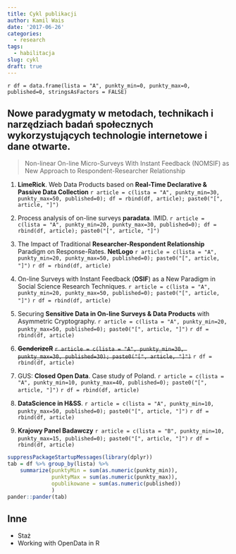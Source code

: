```yaml
---
title: Cykl publikacji
author: Kamil Wais
date: '2017-06-26'
categories:
  - research
tags:
  - habilitacja
slug: cykl
draft: true
---
```

`r df = data.frame(lista = "A", punkty_min=0, punkty_max=0, published=0, stringsAsFactors = FALSE)`


## Nowe paradygmaty w metodach, technikach i narzędziach badań społecznych wykorzystujących technologie internetowe i dane otwarte.

> Non-linear On-line Micro-Surveys With Instant Feedback (NOMSIF) as New Approach to Respondent-Researcher Relationship





1. __LimeRick__. Web Data Products based on __Real-Time Declarative & Passive Data Collection__ 
`r article = c(lista = "A", punkty_min=30, punkty_max=50, published=0); df = rbind(df, article); paste0("[", article, "]")`

1. Process analysis of on-line surveys __paradata__. IMID.
`r article = c(lista = "A", punkty_min=20, punkty_max=30, published=0); df = rbind(df, article); paste0("[", article, "]")`

1. The Impact of Traditional __Researcher-Respondent Relationship__ Paradigm on Response-Rates. __NetLogo__ 
`r article = c(lista = "A", punkty_min=20, punkty_max=50, published=0); paste0("[", article, "]")`
`r df = rbind(df, article)`

1. On-line Surveys with Instant Feedback (__OSIF__) as a New Paradigm in Social Science Research Techniques.
`r article = c(lista = "A", punkty_min=20, punkty_max=50, published=0); paste0("[", article, "]")`
`r df = rbind(df, article)`

1. Securing __Sensitive Data in On-line Surveys & Data Products__ with Asymmetric Cryptography. 
`r article = c(lista = "A", punkty_min=20, punkty_max=50, published=0); paste0("[", article, "]")`
`r df = rbind(df, article)`


1. ~~__GenderizeR__~~ 
~~`r article = c(lista = "A", punkty_min=30, punkty_max=30, published=30); paste0("[", article, "]")`~~
`r df = rbind(df, article)`

1. GUS: __Closed Open Data__. Case study of Poland.
`r article = c(lista = "A", punkty_min=10, punkty_max=40, published=0); paste0("[", article, "]")`
`r df = rbind(df, article)`

1. __DataScience in H&SS__. 
`r article = c(lista = "A", punkty_min=10, punkty_max=50, published=0); paste0("[", article, "]")`
`r df = rbind(df, article)`

1. __Krajowy Panel Badawczy__
`r article = c(lista = "B", punkty_min=10, punkty_max=15, published=0); paste0("[", article, "]")`
`r df = rbind(df, article)`


```r
suppressPackageStartupMessages(library(dplyr))
tab = df %>% group_by(lista) %>% 
    summarize(punktyMin = sum(as.numeric(punkty_min)), 
              punktyMax = sum(as.numeric(punkty_max)),
              opublikowane = sum(as.numeric(published))
              )
pander::pander(tab)
```

## Inne

* Staż
* Working with OpenData in R




<!--

### Recruitment of Respondents & Panelists:
1. The Impact of __Traditional Researcher-Respondent Paradigm__ on Response-Rates.    
1. Effectiveness of __Panelist Driven Recruitment__ for On-line Access Panels. Results from Agent-Based Modeling Simulations.  
1. Effectiveness of __On-line Recruitments Methods__ for On-line Access Panels. Results from Empirical Study.

### New Paradgim:
1. Non-Linear On-line Micro-Surveys with Instant Feedback __(NOMSIF) as a New Paradigm__ in Social Science Research Techniques.  

### Respondent & Feedback Data:
1. Securing __Sensitive Data__ in On-line Data Products based on Real-Time On-line Surveys with Asymmetric Cryptography.  
1. External sources for question feedbacks. Problems with Research & Administrative __Open Data__.

### Respondent Long-Term Engagement:
1. Towards the __Standards of Paradata Analysis__ in On-line Surveys.

1. Towards __New Standards of Paradata Analysis__ in On-line Surveys.
`r article = c(lista = "A", punkty_min=20, punkty_max=30); paste0("[", article, "]")`
`r df = rbind(df, article)`

1. Collecting and Analysing __Paradata in Non-Linear On-line Surveys__.  
1. The Use of __Gammification based on Paradata__ in Non-Linear On-line Surveys.  
1. Real-Time A/B Testing and __Question Evaluation__ in On-line Micro-Surveys with Instant Feedback.  
1. Analysis of __Life Cycle of Panelists__ in Non-Linear On-line Access Panel based on  Micro-Surveys with Instant Feedback Model.
-->
